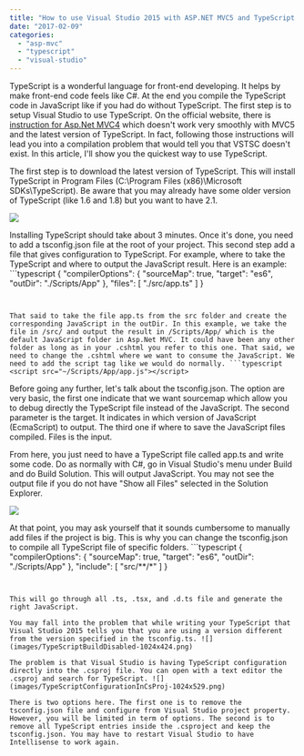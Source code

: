 ```yaml
---
title: "How to use Visual Studio 2015 with ASP.NET MVC5 and TypeScript 2.1+"
date: "2017-02-09"
categories: 
  - "asp-mvc"
  - "typescript"
  - "visual-studio"
---
```


TypeScript is a wonderful language for front-end developing. It helps by make front-end code feels like C#. At the end you compile the TypeScript code in JavaScript like if you had do without TypeScript. The first step is to setup Visual Studio to use TypeScript. On the official website, there is [instruction for Asp.Net MVC4](https://www.typescriptlang.org/docs/handbook/asp-net-4.html) which doesn't work very smoothly with MVC5 and the latest version of TypeScript. In fact, following those instructions will lead you into a compilation problem that would tell you that VSTSC doesn't exist. In this article, I'll show you the quickest way to use TypeScript.

The first step is to download the latest version of TypeScript. This will install TypeScript in Program Files (C:\\Program Files (x86)\\Microsoft SDKs\\TypeScript). Be aware that you may already have some older version of TypeScript (like 1.6 and 1.8) but you want to have 2.1.

![](images/TypeScriptVersionsInProgramFiles.png)

Installing TypeScript should take about 3 minutes. Once it's done, you need to add a tsconfig.json file at the root of your project. This second step add a file that gives configuration to TypeScript. For example, where to take the TypeScript and where to output the JavaScript result. Here is an example: ```typescript
{ "compilerOptions": { "sourceMap": true, "target": "es6", "outDir": "./Scripts/App" }, "files": [ "./src/app.ts" ] } 
``` 


That said to take the file app.ts from the src folder and create the corresponding JavaScript in the outDir. In this example, we take the file in /src/ and output the result in /Scripts/App/ which is the default JavaScript folder in Asp.Net MVC. It could have been any other folder as long as in your .cshtml you refer to this one. That said, we need to change the .cshtml where we want to consume the JavaScript. We need to add the script tag like we would do normally. ```typescript
<script src="~/Scripts/App/app.js"></script> 
``` 


Before going any further, let's talk about the tsconfig.json. The option are very basic, the first one indicate that we want sourcemap which allow you to debug directly the TypeScript file instead of the JavaScript. The second parameter is the target. It indicates in which version of JavaScript (EcmaScript) to output. The third one if where to save the JavaScript files compiled. Files is the input.

From here, you just need to have a TypeScript file called app.ts and write some code. Do as normally with C#, go in Visual Studio's menu under Build and do Build Solution. This will output JavaScript. You may not see the output file if you do not have "Show all Files" selected in the Solution Explorer.

![](images/SolutionExplorer.png)

At that point, you may ask yourself that it sounds cumbersome to manually add files if the project is big. This is why you can change the tsconfig.json to compile all TypeScript file of specific folders. ```typescript
{ "compilerOptions": { "sourceMap": true, "target": "es6", "outDir": "./Scripts/App" }, "include": [ "src/**/*" ] } 
``` 


This will go through all .ts, .tsx, and .d.ts file and generate the right JavaScript.

You may fall into the problem that while writing your TypeScript that Visual Studio 2015 tells you that you are using a version different from the version specified in the tsconfig.ts. ![](images/TypeScriptBuildDisabled-1024x424.png)

The problem is that Visual Studio is having TypeScript configuration directly into the .csproj file. You can open with a text editor the .csproj and search for TypeScript. ![](images/TypeScriptConfigurationInCsProj-1024x529.png)

There is two options here. The first one is to remove the tsconfig.json file and configure from Visual Studio project property. However, you will be limited in term of options. The second is to remove all TypeScript entries inside the .csproject and keep the tsconfig.json. You may have to restart Visual Studio to have Intellisense to work again.
